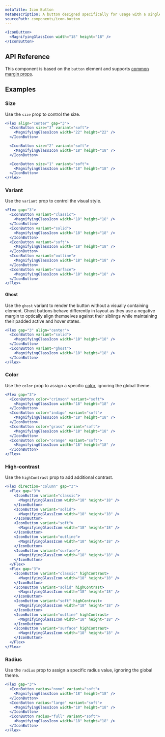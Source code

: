 ```yaml
---
metaTitle: Icon Button
metaDescription: A button designed specifically for usage with a single icon.
sourcePath: components/icon-button
---
```


```jsx live=true
<IconButton>
  <MagnifyingGlassIcon width="18" height="18" />
</IconButton>
```

## API Reference

This component is based on the `button` element and supports [common margin props](/themes/docs/theme/layout#margin-props).

<ThemesPropsTable name="iconButton" />

## Examples

### Size

Use the `size` prop to control the size.

```jsx live=true
<Flex align="center" gap="3">
  <IconButton size="3" variant="soft">
    <MagnifyingGlassIcon width="22" height="22" />
  </IconButton>

  <IconButton size="2" variant="soft">
    <MagnifyingGlassIcon width="18" height="18" />
  </IconButton>

  <IconButton size="1" variant="soft">
    <MagnifyingGlassIcon width="18" height="18" />
  </IconButton>
</Flex>
```

### Variant

Use the `variant` prop to control the visual style.

```jsx live=true
<Flex gap="3">
  <IconButton variant="classic">
    <MagnifyingGlassIcon width="18" height="18" />
  </IconButton>
  <IconButton variant="solid">
    <MagnifyingGlassIcon width="18" height="18" />
  </IconButton>
  <IconButton variant="soft">
    <MagnifyingGlassIcon width="18" height="18" />
  </IconButton>
  <IconButton variant="outline">
    <MagnifyingGlassIcon width="18" height="18" />
  </IconButton>
  <IconButton variant="surface">
    <MagnifyingGlassIcon width="18" height="18" />
  </IconButton>
</Flex>
```

#### Ghost

Use the `ghost` variant to render the button without a visually containing element. Ghost buttons behave differently in layout as they use a negative margin to optically align themselves against their siblings while maintaining their padded active and hover states.

```jsx live=true line=3
<Flex gap="3" align="center">
  <IconButton variant="solid">
    <MagnifyingGlassIcon width="18" height="18" />
  </IconButton>
  <IconButton variant="ghost">
    <MagnifyingGlassIcon width="18" height="18" />
  </IconButton>
</Flex>
```

### Color

Use the `color` prop to assign a specific [color](/themes/docs/theme/color), ignoring the global theme.

```jsx live=true
<Flex gap="3">
  <IconButton color="crimson" variant="soft">
    <MagnifyingGlassIcon width="18" height="18" />
  </IconButton>
  <IconButton color="indigo" variant="soft">
    <MagnifyingGlassIcon width="18" height="18" />
  </IconButton>
  <IconButton color="grass" variant="soft">
    <MagnifyingGlassIcon width="18" height="18" />
  </IconButton>
  <IconButton color="orange" variant="soft">
    <MagnifyingGlassIcon width="18" height="18" />
  </IconButton>
</Flex>
```

### High-contrast

Use the `highContrast` prop to add additional contrast.

```jsx live=true
<Flex direction="column" gap="3">
  <Flex gap="3">
    <IconButton variant="classic">
      <MagnifyingGlassIcon width="18" height="18" />
    </IconButton>
    <IconButton variant="solid">
      <MagnifyingGlassIcon width="18" height="18" />
    </IconButton>
    <IconButton variant="soft">
      <MagnifyingGlassIcon width="18" height="18" />
    </IconButton>
    <IconButton variant="outline">
      <MagnifyingGlassIcon width="18" height="18" />
    </IconButton>
    <IconButton variant="surface">
      <MagnifyingGlassIcon width="18" height="18" />
    </IconButton>
  </Flex>
  <Flex gap="3">
    <IconButton variant="classic" highContrast>
      <MagnifyingGlassIcon width="18" height="18" />
    </IconButton>
    <IconButton variant="solid" highContrast>
      <MagnifyingGlassIcon width="18" height="18" />
    </IconButton>
    <IconButton variant="soft" highContrast>
      <MagnifyingGlassIcon width="18" height="18" />
    </IconButton>
    <IconButton variant="outline" highContrast>
      <MagnifyingGlassIcon width="18" height="18" />
    </IconButton>
    <IconButton variant="surface" highContrast>
      <MagnifyingGlassIcon width="18" height="18" />
    </IconButton>
  </Flex>
</Flex>
```

### Radius

Use the `radius` prop to assign a specific radius value, ignoring the global theme.

```jsx live=true
<Flex gap="3">
  <IconButton radius="none" variant="soft">
    <MagnifyingGlassIcon width="18" height="18" />
  </IconButton>
  <IconButton radius="large" variant="soft">
    <MagnifyingGlassIcon width="18" height="18" />
  </IconButton>
  <IconButton radius="full" variant="soft">
    <MagnifyingGlassIcon width="18" height="18" />
  </IconButton>
</Flex>
```
